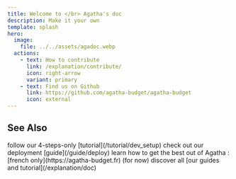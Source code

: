 ```yaml
---
title: Welcome to </br> Agatha's doc
description: Make it your own
template: splash
hero:
  image:
    file: ../../assets/agadoc.webp
  actions:
    - text: How to contribute
      link: /explanation/contribute/
      icon: right-arrow
      variant: primary
    - text: Find us on Github
      link: https://github.com/agatha-budget/agatha-budget
      icon: external
---
```



## See Also 

<CardGrid stagger>
    <Card title="Run Agatha locally" icon="laptop">
        follow our 4-steps-only [tutorial](/tutorial/dev_setup)
    </Card>
    <Card title="Deploy Agatha" icon="rocket">
        check out our deployment [guide](/guide/deploy)
    </Card>
    <Card title="Discover our user's guide" icon="open-book">
        learn how to get the best out of Agatha : [french only](https://agatha-budget.fr) (for now)
    </Card>
    <Card title="Explore our doc" icon="magnifier">
        discover all [our guides and tutorial](/explanation/doc)
    </Card>
</CardGrid>
